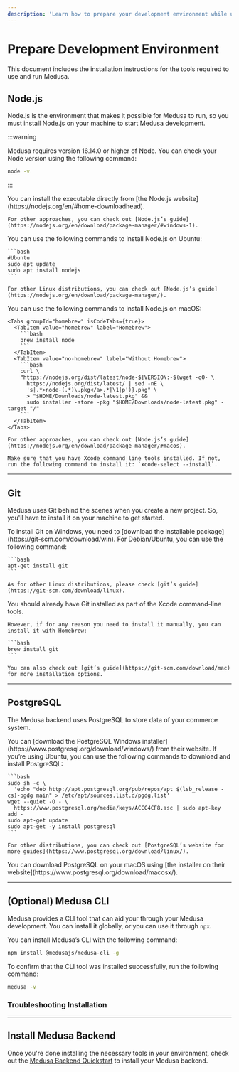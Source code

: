 ```yaml
---
description: 'Learn how to prepare your development environment while using Medusa. This guide includes how to install Node.js, Git, Medusa CLI tool, and PostgreSQL.'
---
```



# Prepare Development Environment

This document includes the installation instructions for the tools required to use and run Medusa.

## Node.js

Node.js is the environment that makes it possible for Medusa to run, so you must install Node.js on your machine to start Medusa development.

:::warning

Medusa requires version 16.14.0 or higher of Node. You can check your Node version using the following command:

```bash noReport
node -v
```

:::

<Tabs groupId="operating-systems" queryString="os">
  <TabItem value="windows" label="Windows" default>
    You can install the executable directly from [the Node.js website](https://nodejs.org/en/#home-downloadhead).

    For other approaches, you can check out [Node.js’s guide](https://nodejs.org/en/download/package-manager/#windows-1).
  </TabItem>
  <TabItem value="linux" label="Linux">
    You can use the following commands to install Node.js on Ubuntu:

    ```bash
    #Ubuntu
    sudo apt update
    sudo apt install nodejs
    ```

    For other Linux distributions, you can check out [Node.js’s guide](https://nodejs.org/en/download/package-manager/).
  </TabItem>
  <TabItem value="macos" label="macOS">
    You can use the following commands to install Node.js on macOS:

    <Tabs groupId="homebrew" isCodeTabs={true}>
      <TabItem value="homebrew" label="Homebrew">
        ```bash
        brew install node
        ```
      </TabItem>
      <TabItem value="no-homebrew" label="Without Homebrew">
        ```bash
        curl \
        "https://nodejs.org/dist/latest/node-${VERSION:-$(wget -qO- \
          https://nodejs.org/dist/latest/ | sed -nE \ 
          's|.*>node-(.*)\.pkg</a>.*|\1|p')}.pkg" \
          > "$HOME/Downloads/node-latest.pkg" && 
          sudo installer -store -pkg "$HOME/Downloads/node-latest.pkg" -target "/"
        ```
      </TabItem>
    </Tabs>

    For other approaches, you can check out [Node.js’s guide](https://nodejs.org/en/download/package-manager/#macos).

    Make sure that you have Xcode command line tools installed. If not, run the following command to install it: `xcode-select --install`.

  </TabItem>
</Tabs>

---

## Git

Medusa uses Git behind the scenes when you create a new project. So, you'll have to install it on your machine to get started.

<Tabs groupId="operating-systems" queryString="os">
  <TabItem value="windows" label="Windows" default>
    To install Git on Windows, you need to [download the installable package](https://git-scm.com/download/win).
  </TabItem>
  <TabItem value="linux" label="Linux">
    For Debian/Ubuntu, you can use the following command:

    ```bash
    apt-get install git
    ```

    As for other Linux distributions, please check [git’s guide](https://git-scm.com/download/linux).
  </TabItem>
  <TabItem value="macos" label="macOS">
    You should already have Git installed as part of the Xcode command-line tools.

    However, if for any reason you need to install it manually, you can install it with Homebrew:

    ```bash
    brew install git
    ```

    You can also check out [git’s guide](https://git-scm.com/download/mac) for more installation options.
  </TabItem>
</Tabs>

---

## PostgreSQL

The Medusa backend uses PostgreSQL to store data of your commerce system.

<Tabs groupId="operating-systems" queryString="os">
  <TabItem value="windows" label="Windows">
    You can [download the PostgreSQL Windows installer](https://www.postgresql.org/download/windows/) from their website.
  </TabItem>
  <TabItem value="linux" label="Linux">
    If you’re using Ubuntu, you can use the following commands to download and install PostgreSQL:

    ```bash
    sudo sh -c \
      'echo "deb http://apt.postgresql.org/pub/repos/apt $(lsb_release -cs)-pgdg main" > /etc/apt/sources.list.d/pgdg.list'
    wget --quiet -O - \
      https://www.postgresql.org/media/keys/ACCC4CF8.asc | sudo apt-key add -
    sudo apt-get update
    sudo apt-get -y install postgresql
    ```

    For other distributions, you can check out [PostgreSQL’s website for more guides](https://www.postgresql.org/download/linux/).
  </TabItem>
  <TabItem value="macos" label="macOS">
    You can download PostgreSQL on your macOS using [the installer on their website](https://www.postgresql.org/download/macosx/).
  </TabItem>
</Tabs>

---

## (Optional) Medusa CLI

Medusa provides a CLI tool that can aid your through your Medusa development. You can install it globally, or you can use it through `npx`.

You can install Medusa’s CLI with the following command:

```bash npm2yarn
npm install @medusajs/medusa-cli -g
```

To confirm that the CLI tool was installed successfully, run the following command:

```bash noReport
medusa -v
```

### Troubleshooting Installation

<MedusaCliTroubleshootingSection />

---

## Install Medusa Backend

Once you're done installing the necessary tools in your environment, check out the [Medusa Backend Quickstart](./install.mdx) to install your Medusa backend.
